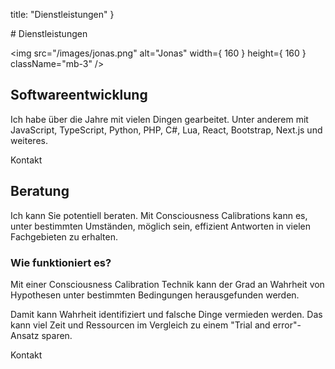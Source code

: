 
  title: "Dienstleistungen"
}

<TextSection>
  # Dienstleistungen

  <img
    src="/images/jonas.png"
    alt="Jonas"
    width={ 160 }
    height={ 160 }
    className="mb-3"
  />

  ## Softwareentwicklung

  Ich habe über die Jahre mit vielen Dingen gearbeitet. Unter anderem mit
  JavaScript, TypeScript, Python, PHP, C#, Lua, React, Bootstrap, Next.js und
  weiteres.

  <Link
    href="/kontakt"
    className="btn btn-primary mb-3"
  >Kontakt</Link>

  ## Beratung

  Ich kann Sie potentiell beraten. Mit Consciousness Calibrations kann es,
  unter bestimmten Umständen, möglich sein, effizient Antworten in vielen
  Fachgebieten zu erhalten.

  ### Wie funktioniert es?

  Mit einer Consciousness Calibration Technik kann der Grad an Wahrheit von
  Hypothesen unter bestimmten Bedingungen herausgefunden werden.

  Damit kann Wahrheit identifiziert und falsche Dinge vermieden werden. Das
  kann viel Zeit und Ressourcen im Vergleich zu einem "Trial and error"-Ansatz
  sparen.

  <Link
    href="/kontakt"
    className="btn btn-primary"
  >Kontakt</Link>
</TextSection>
